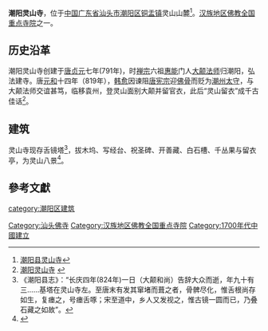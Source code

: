 {{coord|23|19|27|N|116|26|12|E|scale:200000|display=title}}
<mapframe latitude="23.3243" longitude="116.4369" zoom="16" width="280" height="300" align="right" />
'''潮阳灵山寺'''，位于[[中华人民共和国|中国]][[广东省|广东省]][[汕头市|汕头市]][[潮阳区|潮阳区]][[铜盂镇|铜盂镇]]灵山山麓<ref>[http://www.enweiculture.com/culture/02/0202/2002114020205210006.htm 潮阳县灵山寺]{{dead link|date=2018年3月 |bot=InternetArchiveBot |fix-attempted=yes }}</ref>。[[汉族地区佛教全国重点寺院|汉族地区佛教全国重点寺院]]之一。

== 历史沿革 ==
{{Quote box
|width=20%
|align=right
|quote=北斗泰山 百世宗师终向佛<br />扬眉瞬目 一言玄妙悟真禅<ref>[http://www.csfqw.com/html/93/200609271416053104.html 潮汕寺庙楹联评注]{{dead link|date=2018年3月 |bot=InternetArchiveBot |fix-attempted=yes }}</ref>。
|source=潮阳灵山寺内对联
|}}
潮阳灵山寺创建于[[唐朝|唐]][[貞元_(唐朝)|贞元]]七年(791年)，时[[禅宗|禅宗]]六祖[[惠能|惠能]]门人[[大顛|大颠法师]]归潮阳，弘法建寺。唐[[元和_(唐朝)|元和]]十四年（819年），[[韩愈|韩愈]]因谏阻[[唐宪宗|唐宪宗]]迎[[佛骨|佛骨]]而贬为[[潮州|潮州]][[太守|太守]]，与大颠法师交谊甚笃，临移袁州，登灵山面别大颠并留官衣，此后“灵山留衣”成千古佳话<ref>[http://www.cyxxg.com/chaoshan/csfj/162234443660.html 潮阳灵山寺] {{webarchive|url=https://web.archive.org/web/20130315000755/http://www.cyxxg.com/chaoshan/csfj/162234443660.html |date=2013-03-15 }}</ref>。

== 建筑 ==
灵山寺现存舌镜塔<ref>《潮阳县志》：“长庆四年(824年)一日（大颠和尚）告辞大众而逝，年九十有三……基塔在灵山寺左。至唐末有发其窜堵而葺之者，骨髀尽化，惟舌根尚存如生，复瘗之，号瘗舌啄；宋至道中，乡人又发视之，惟古镜一圆而已，乃叠石藏之如故”。</ref>，拔木坞、写经台、祝圣碑、开善藏、白石槽、千丛果与留衣亭，为灵山八景<ref>{{Cite web |url=http://www.chaofeng.org/article/detail.asp?id=7402 |title=潮阳灵山寺简介 |access-date=2009-08-20 |archive-url=https://web.archive.org/web/20160304190526/http://www.chaofeng.org/article/detail.asp?id=7402 |archive-date=2016-03-04 |dead-url=yes }}</ref>。

==參考文獻==
<div class="references-small">
<references />
</div>

{{China-buddhism-temple}}

[[Category:汕头佛寺|Category:汕头佛寺]]
[[Category:汉族地区佛教全国重点寺院|Category:汉族地区佛教全国重点寺院]]
[[category:潮阳区建筑|category:潮阳区建筑]]
[[Category:1700年代中國建立|Category:1700年代中國建立]]